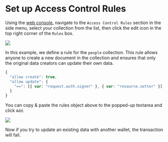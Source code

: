 
# Set up Access Control Rules

Using the [web console](https://console.weavedb.dev/), navigate to the `Access Control Rules` section in the side menu, select your collection from the list, then click the edit icon in the top right corner of the `Rules` box.

![](/img/quick-start-1.png)

In this example, we define a rule for the `people` collection. This rule allows anyone to create a new document in the collection and ensures that only the original data creators can update their own data.
```js copy filename="Rules"
{
  "allow create": true,
  "allow update": {
    "==": [{ var: "request.auth.signer" }, { var: "resource.setter" }]
  }
}
```

 You can copy & paste the rules object above to the popped-up textarea and click `Add`.
 
![](/img/quick-start-2.png)

Now if you try to update an existing data with another wallet, the transaction will fail.